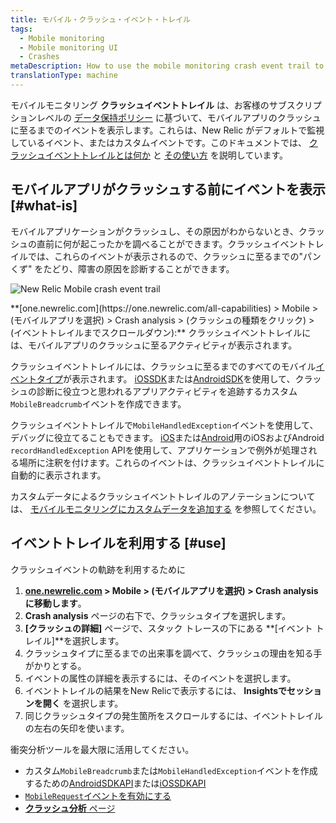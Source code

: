 ```yaml
---
title: モバイル・クラッシュ・イベント・トレイル
tags:
  - Mobile monitoring
  - Mobile monitoring UI
  - Crashes
metaDescription: How to use the mobile monitoring crash event trail to find the reasons for a mobile app crash.
translationType: machine
---
```



モバイルモニタリング **クラッシュイベントトレイル** は、お客様のサブスクリプションレベルの [データ保持ポリシー](/docs/accounts-partnerships/accounts/account-billing-usage/data-retention) に基づいて、モバイルアプリのクラッシュに至るまでのイベントを表示します。これらは、New Relic がデフォルトで監視しているイベント、またはカスタムイベントです。このドキュメントでは、 [クラッシュイベントトレイルとは何か](#what-is) と [その使い方](#use) を説明しています。

## モバイルアプリがクラッシュする前にイベントを表示 [#what-is]

モバイルアプリケーションがクラッシュし、その原因がわからないとき、クラッシュの直前に何が起こったかを調べることができます。クラッシュイベントトレイルでは、これらのイベントが表示されるので、クラッシュに至るまでの"パンくず" をたどり、障害の原因を診断することができます。

<img
  title="Android-Insights-event-trail.jpg"
  alt="New Relic Mobile crash event trail "
  src={mobileCrashEventTrail}
/>

<figcaption>
  **[one.newrelic.com](https://one.newrelic.com/all-capabilities) > Mobile > (モバイルアプリを選択) > Crash analysis > (クラッシュの種類をクリック) > (イベントトレイルまでスクロールダウン):** クラッシュイベントトレイルには、モバイルアプリのクラッシュに至るアクティビティが表示されます。
</figcaption>

クラッシュイベントトレイルには、クラッシュに至るまでのすべてのモバイル[イベントタイプ](/docs/insights/explore-add-data/custom-events/insert-query-custom-mobile-app-events-attributes#event-definition)が表示されます。 [iOSSDK](/docs/mobile-monitoring/new-relic-mobile-ios/install-configure/work-ios-sdk-api)または[AndroidSDK](/docs/mobile-monitoring/new-relic-mobile-android/android-sdk-api/recordbreadcrumb)を使用して、クラッシュの診断に役立つと思われるアプリアクティビティを追跡するカスタム`MobileBreadcrumb`イベントを作成できます。

クラッシュイベントトレイルで`MobileHandledException`イベントを使用して、デバッグに役立てることもできます。 [iOS](/docs/mobile-monitoring/new-relic-mobile-ios/ios-sdk-api/recordhandledexception-ios-sdk-api)または[Android](/docs/mobile-monitoring/new-relic-mobile-android/android-sdk-api/recordhandledexception)用のiOSおよびAndroid `recordHandledException` APIを使用して、アプリケーションで例外が処理される場所に注釈を付けます。これらのイベントは、クラッシュイベントトレイルに自動的に表示されます。

カスタムデータによるクラッシュイベントトレイルのアノテーションについては、 [モバイルモニタリングにカスタムデータを追加する](/docs/mobile-monitoring/new-relic-mobile/maintenance/add-custom-data-new-relic-mobile) を参照してください。

## イベントトレイルを利用する [#use]

クラッシュイベントの軌跡を利用するために

1. **[one.newrelic.com](https://one.newrelic.com/all-capabilities) > Mobile > (モバイルアプリを選択) > Crash analysis に移動します**。
2. **Crash analysis** ページの右下で、クラッシュタイプを選択します。
3. **\[クラッシュの詳細]** ページで、スタック トレースの下にある **\[イベント トレイル]**を選択します。
4. クラッシュタイプに至るまでの出来事を調べて、クラッシュの理由を知る手がかりとする。
5. イベントの属性の詳細を表示するには、そのイベントを選択します。
6. イベントトレイルの結果をNew Relicで表示するには、 **Insightsでセッションを開く** を選択します。
7. 同じクラッシュタイプの発生箇所をスクロールするには、イベントトレイルの左右の矢印を使います。

衝突分析ツールを最大限に活用してください。

* カスタム`MobileBreadcrumb`または`MobileHandledException`イベントを作成するための[AndroidSDKAPI](/docs/mobile-monitoring/new-relic-mobile-ios/ios-sdk-api/record-breadcrumb)または[iOSSDKAPI](/docs/mobile-monitoring/new-relic-mobile-android/android-sdk-api/recordbreadcrumb)
* [`MobileRequest`イベントを有効にする](/docs/mobile-monitoring/mobile-monitoring-ui/network-pages/analyze-network-requests-using-mobilerequest-event-data)
* [**クラッシュ分析** ページ](/docs/mobile-monitoring/mobile-monitoring-ui/crashes/crash-analysis-group-filter-your-crashes)